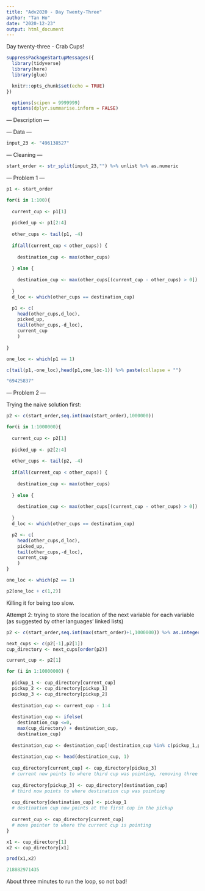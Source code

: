 ```yaml
---
title: "Adv2020 - Day Twenty-Three"
author: "Tan Ho"
date: "2020-12-23"
output: html_document
---
```


Day twenty-three - Crab Cups!

```r
suppressPackageStartupMessages({
  library(tidyverse)
  library(here)
  library(glue)

  knitr::opts_chunk$set(echo = TRUE)
})

  options(scipen = 9999999)
  options(dplyr.summarise.inform = FALSE)
```

--- Description ---


--- Data ---

```r
input_23 <- "496138527"
```

--- Cleaning ---

```r
start_order <- str_split(input_23,"") %>% unlist %>% as.numeric
```

--- Problem 1 ---

```r
p1 <- start_order

for(i in 1:100){
  
  current_cup <- p1[1]
  
  picked_up <- p1[2:4]
  
  other_cups <- tail(p1, -4)
  
  if(all(current_cup < other_cups)) {
    
    destination_cup <- max(other_cups)
    
  } else {
    
    destination_cup <- max(other_cups[(current_cup - other_cups) > 0])
    
  }
  d_loc <- which(other_cups == destination_cup)

  p1 <- c(
    head(other_cups,d_loc),
    picked_up,
    tail(other_cups,-d_loc),
    current_cup
    )
    
}

one_loc <- which(p1 == 1)

c(tail(p1,-one_loc),head(p1,one_loc-1)) %>% paste(collapse = "")
```

```r
"69425837"
```


--- Problem 2 ---

Trying the naive solution first:

```r

p2 <- c(start_order,seq.int(max(start_order),1000000))

for(i in 1:1000000){
  
  current_cup <- p2[1]
  
  picked_up <- p2[2:4]
  
  other_cups <- tail(p2, -4)
  
  if(all(current_cup < other_cups)) {
    
    destination_cup <- max(other_cups) 
    
  } else {
    
    destination_cup <- max(other_cups[(current_cup - other_cups) > 0])
    
  }
  d_loc <- which(other_cups == destination_cup)

  p2 <- c(
    head(other_cups,d_loc),
    picked_up,
    tail(other_cups,-d_loc),
    current_cup
    )
}

one_loc <- which(p2 == 1)

p2[one_loc + c(1,2)]

```

Killing it for being too slow. 

Attempt 2: trying to store the location of the next variable for each variable (as suggested by other languages' linked lists)

```r
p2 <- c(start_order,seq.int(max(start_order)+1,1000000)) %>% as.integer()

next_cups <- c(p2[-1],p2[1])
cup_directory <- next_cups[order(p2)]

current_cup <- p2[1]

for (i in 1:10000000) {
  
  pickup_1 <- cup_directory[current_cup]
  pickup_2 <- cup_directory[pickup_1]
  pickup_3 <- cup_directory[pickup_2]
  
  destination_cup <- current_cup - 1:4
  
  destination_cup <- ifelse(
    destination_cup <=0, 
    max(cup_directory) + destination_cup, 
    destination_cup)
  
  destination_cup <- destination_cup[!destination_cup %in% c(pickup_1,pickup_2,pickup_3)]
  
  destination_cup <- head(destination_cup, 1)
  
  cup_directory[current_cup] <- cup_directory[pickup_3]
  # current now points to where third cup was pointing, removing three cups from loop
  
  cup_directory[pickup_3] <- cup_directory[destination_cup]
  # third now points to where destination cup was pointing
  
  cup_directory[destination_cup] <- pickup_1
  # destination cup now points at the first cup in the pickup
  
  current_cup <- cup_directory[current_cup]
  # move pointer to where the current cup is pointing
}

x1 <- cup_directory[1]
x2 <- cup_directory[x1]

prod(x1,x2)
```
```r
218882971435
```

About three minutes to run the loop, so not bad!
